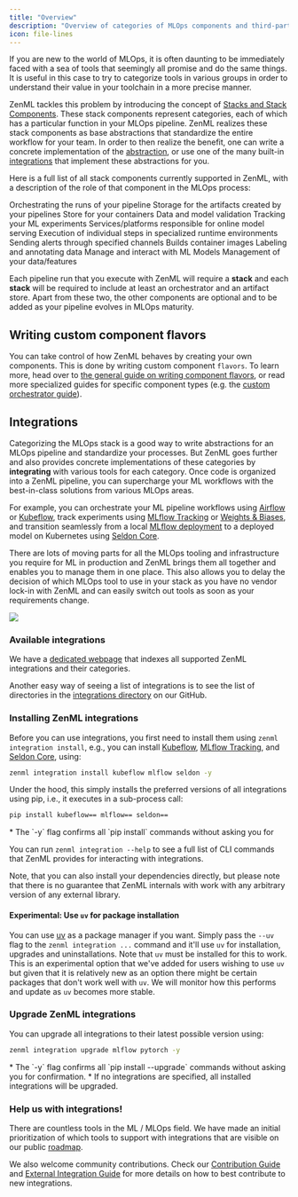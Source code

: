 ```yaml
---
title: "Overview"
description: "Overview of categories of MLOps components and third-party integrations."
icon: file-lines
---
```


If you are new to the world of MLOps, it is often daunting to be immediately faced with a sea of tools that seemingly all promise and do the same things. It is useful in this case to try to categorize tools in various groups in order to understand their value in your toolchain in a more precise manner.

ZenML tackles this problem by introducing the concept of [Stacks and Stack Components](v/0.66.0/user-guide/guides/production-guide/understand-stacks). These stack components represent categories, each of which has a particular function in your MLOps pipeline. ZenML realizes these stack components as base abstractions that standardize the entire workflow for your team. In order to then realize the benefit, one can write a concrete implementation of the [abstraction](v/0.66.0/stack-components/stack-deployment/implement-a-custom-stack-component), or use one of the many built-in [integrations](v/0.66.0/stack-components/component-guide) that implement these abstractions for you.

Here is a full list of all stack components currently supported in ZenML, with a description of the role of that component in the MLOps process:

<CardGroup cols={3}>
<Card title="Orchestrator" icon="sitemap" href="v/0.66.0/stack-components/orchestrators">
 Orchestrating the runs of your pipeline
 </Card>
 <Card title="Artifact Store" icon="box-archive" href="v/0.66.0/stack-components/artifact-stores">
  Storage for the artifacts created by your pipelines
  </Card>
  <Card title="Container Registry" icon="docker" href="v/0.66.0/stack-components/container-registries">
   Store for your containers
   </Card>
  <Card title="Data Validator" icon="check-double" href="v/0.66.0/stack-components/data-validators">
  Data and model validation
  </Card>
  <Card title="Experiment Tracker" icon="flask" href="v/0.66.0/stack-components/experiment-trackers">
  Tracking your ML experiments
  </Card> <Card title="Model Deployer" icon="rocket" href="v/0.66.0/stack-components/model-deployers">
  Services/platforms responsible for online model serving
  </Card>
  <Card title="Step Operator" icon="gear" href="v/0.66.0/stack-components/step-operators">
  Execution of individual steps in specialized runtime environments
  </Card>
  <Card title="Alerter" icon="bell" href="v/0.66.0/stack-components/alerters">
   Sending alerts through specified channels
  </Card> <Card title="Image Builder" icon="image" href="v/0.66.0/stack-components/image-builders">
  Builds container images
  </Card> <Card title="Annotator" icon="tags" href="v/0.66.0/stack-components/annotators">
  Labeling and annotating data
  </Card>
  <Card title="Model Registry" icon="database" href="v/0.66.0/stack-components/model-registries">
  Manage and interact with ML Models
  </Card>
   <Card title="Feature Store" icon="layer-group" href="v/0.66.0/stack-components/feature-stores">
   Management of your data/features
    </Card>
</CardGroup>

Each pipeline run that you execute with ZenML will require a **stack** and each **stack** will be required to include at least an orchestrator and an artifact store. Apart from these two, the other components are optional and to be added as your pipeline evolves in MLOps maturity.

## Writing custom component flavors

You can take control of how ZenML behaves by creating your own components. This is done by writing custom component `flavors`. To learn more, head over to [the general guide on writing component flavors](v/0.66.0/stack-components/stack-deployment/implement-a-custom-stack-component), or read more specialized guides for specific component types (e.g. the [custom orchestrator guide](v/0.66.0/stack-components/orchestrators/custom)).

## Integrations

Categorizing the MLOps stack is a good way to write abstractions for an MLOps pipeline and standardize your processes. But ZenML goes further and also provides concrete implementations of these categories by **integrating** with various tools for each category. Once code is organized into a ZenML pipeline, you can supercharge your ML workflows with the best-in-class solutions from various MLOps areas.

For example, you can orchestrate your ML pipeline workflows using [Airflow](v/0.66.0/stack-components/orchestrators/airflow) or [Kubeflow](v/0.66.0/stack-components/orchestrators/kubeflow), track experiments using [MLflow Tracking](v/0.66.0/stack-components/experiment-trackers/mlflow) or [Weights & Biases](v/0.66.0/stack-components/experiment-trackers/wandb), and transition seamlessly from a local [MLflow deployment](v/0.66.0/stack-components/model-deployers/mlflow) to a deployed model on Kubernetes using [Seldon Core](v/0.66.0/stack-components/model-deployers/seldon).

There are lots of moving parts for all the MLOps tooling and infrastructure you require for ML in production and ZenML brings them all together and enables you to manage them in one place. This also allows you to delay the decision of which MLOps tool to use in your stack as you have no vendor lock-in with ZenML and can easily switch out tools as soon as your requirements change.

<Frame caption="ZenML is the glue">
  <img src="/_assets/stack-components/stack-components-1.avif"/>
</Frame>


### Available integrations

We have a [dedicated webpage](https://zenml.io/integrations) that indexes all supported ZenML integrations and their categories.

Another easy way of seeing a list of integrations is to see the list of directories in the [integrations directory](https://github.com/zenml-io/zenml/tree/main/src/zenml/integrations) on our GitHub.

### Installing ZenML integrations

Before you can use integrations, you first need to install them using `zenml integration install`, e.g., you can install [Kubeflow](v/0.66.0/stack-components/orchestrators/kubeflow), [MLflow Tracking](v/0.66.0/stack-components/experiment-trackers/mlflow), and [Seldon Core](v/0.66.0/stack-components/model-deployers/seldon), using:

```bash
zenml integration install kubeflow mlflow seldon -y
```

Under the hood, this simply installs the preferred versions of all integrations using pip, i.e., it executes in a sub-process call:

```bash
pip install kubeflow== mlflow== seldon==
```

<Info>
* The `-y` flag confirms all `pip install` commands without asking you for

You can run `zenml integration --help` to see a full list of CLI commands that ZenML provides for interacting with integrations.
</Info>

Note, that you can also install your dependencies directly, but please note that there is no guarantee that ZenML internals with work with any arbitrary version of any external library.

#### Experimental: Use `uv` for package installation

You can use [uv](https://github.com/astral-sh/uv) as a package manager if you want. Simply pass the `--uv` flag to the `zenml integration ...` command and it'll use `uv` for installation, upgrades and uninstallations. Note that `uv` must be installed for this to work. This is an experimental option that we've added for users wishing to use `uv` but given that it is relatively new as an option there might be certain packages that don't work well with `uv`. We will monitor how this performs and update as `uv` becomes more stable.

### Upgrade ZenML integrations

You can upgrade all integrations to their latest possible version using:

```bash
zenml integration upgrade mlflow pytorch -y
```

<Info>
* The `-y` flag confirms all `pip install --upgrade` commands without asking you for confirmation.
* If no integrations are specified, all installed integrations will be upgraded.
</Info>

### Help us with integrations!

There are countless tools in the ML / MLOps field. We have made an initial prioritization of which tools to support with integrations that are visible on our public [roadmap](https://zenml.io/roadmap).

We also welcome community contributions. Check our [Contribution Guide](https://github.com/zenml-io/zenml/blob/main/CONTRIBUTING.md) and [External Integration Guide](https://github.com/zenml-io/zenml/blob/main/src/zenml/integrations/README.md) for more details on how to best contribute to new integrations.

